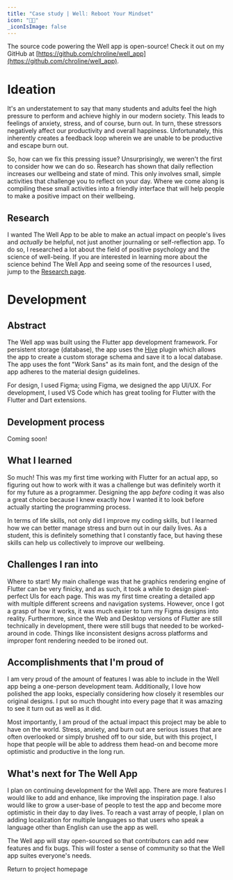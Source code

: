 ```yaml
---
title: "Case study | Well: Reboot Your Mindset"
icon: "🧑‍💻"
_iconIsImage: false
---
```


<Callout icon="🚨" bgColor="blue">

The source code powering the Well app is open-source! Check it out on my GitHub at [https://github.com/chroline/well_app](https://github.com/chroline/well_app).

</Callout>

<TableOfContents />

# Ideation

It's an understatement to say that many students and adults feel the high pressure to perform and achieve highly in our modern society. This leads to feelings of anxiety, stress, and of course, burn out. In turn, these stressors negatively affect our productivity and overall happiness. Unfortunately, this inherently creates a feedback loop wherein we are unable to be productive and escape burn out.

So, how can we fix this pressing issue? Unsurprisingly, we weren't the first to consider how we can do so. Research has shown that daily reflection increases our wellbeing and state of mind. This only involves small, simple activities that challenge you to reflect on your day. Where we come along is compiling these small activities into a friendly interface that will help people to make a positive impact on their wellbeing.

## Research

I wanted The Well App to be able to make an actual impact on people's lives and *actually* be helpful, not just another journaling or self-reflection app. To do so, I researched a lot about the field of positive psychology and the science of well-being. If you are interested in learning more about the science behind The Well App and seeing some of the resources I used, jump to the [Research page](/well-app/research).

# Development

## Abstract

The Well app was built using the Flutter app development framework. For persistent storage (database), the app uses the [Hive](https://pub.dev/packages/hive) plugin which allows the app to create a custom storage schema and save it to a local database. The app uses the font "Work Sans" as its main font, and the design of the app adheres to the material design guidelines.

For design, I used Figma; using Figma, we designed the app UI/UX. For development, I used VS Code which has great tooling for Flutter with the Flutter and Dart extensions.

## Development process

<Callout icon="🔜" textColor="red">

Coming soon!

</Callout>

## What I learned

So much! This was my first time working with Flutter for an actual app, so figuring out how to work with it was a challenge but was definitely worth it for my future as a programmer. Designing the app *before* coding it was also a great choice because I knew exactly how I wanted it to look before actually starting the programming process.

In terms of life skills, not only did I improve my coding skills, but I learned how we can better manage stress and burn out in our daily lives. As a student, this is definitely something that I constantly face, but having these skills can help us collectively to improve our wellbeing.

## Challenges I ran into

Where to start! My main challenge was that he graphics rendering engine of Flutter can be very finicky, and as such, it took a while to design pixel-perfect UIs for each page. This was my first time creating a detailed app with multiple different screens and navigation systems. However, once I got a grasp of how it works, it was much easier to turn my Figma designs into reality. Furthermore, since the Web and Desktop versions of Flutter are still technically in development, there were still bugs that needed to be worked-around in code. Things like inconsistent designs across platforms and improper font rendering needed to be ironed out.

## Accomplishments that I'm proud of

I am very proud of the amount of features I was able to include in the Well app being a one-person development team. Additionally, I love how polished the app looks, especially considering how closely it resembles our original designs. I put so much thought into every page that it was amazing to see it turn out as well as it did.

Most importantly, I am proud of the actual impact this project may be able to have on the world. Stress, anxiety, and burn out are serious issues that are often overlooked or simply brushed off to our side, but with this project, I hope that people will be able to address them head-on and become more optimistic and productive in the long run.

## What's next for The Well App

I plan on continuing development for the Well app. There are more features I would like to add and enhance, like improving the inspiration page. I also would like to grow a user-base of people to test the app and become more optimistic in their day to day lives. To reach a vast array of people, I plan on adding localization for multiple languages so that users who speak a language other than English can use the app as well.

The Well app will stay open-sourced so that contributors can add new features and fix bugs. This will foster a sense of community so that the Well app suites everyone's needs.

<p />

<PageLink icon="🔙" to="/well-app">

Return to project homepage

</PageLink>
